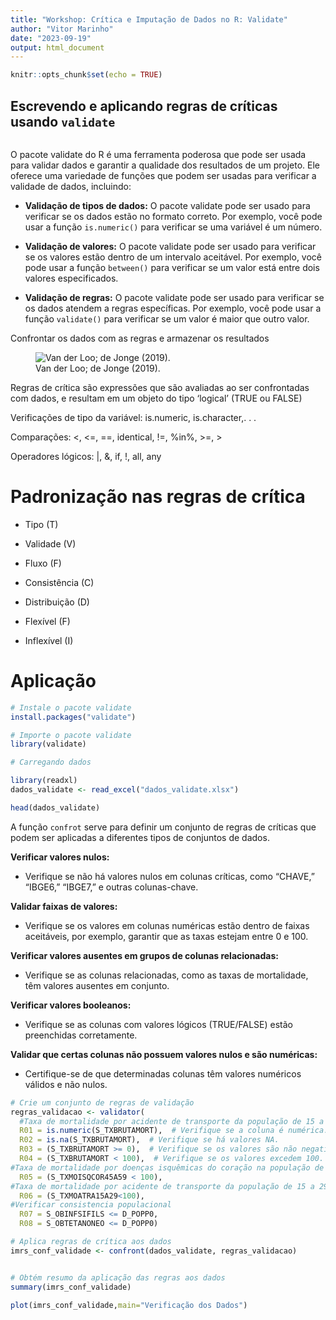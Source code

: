 ```yaml
---
title: "Workshop: Crítica e Imputação de Dados no R: Validate"
author: "Vitor Marinho"
date: "2023-09-19"
output: html_document
---
```


```r
knitr::opts_chunk$set(echo = TRUE)
```

## Escrevendo e aplicando regras de críticas usando `validate`

```r

```

O pacote validate do R é uma ferramenta poderosa que pode ser usada para validar dados e garantir a qualidade dos resultados de um projeto. Ele oferece uma variedade de funções que podem ser usadas para verificar a validade de dados, incluindo:

-   **Validação de tipos de dados:** O pacote validate pode ser usado para verificar se os dados estão no formato correto. Por exemplo, você pode usar a função `is.numeric()` para verificar se uma variável é um número.

-   **Validação de valores:** O pacote validate pode ser usado para verificar se os valores estão dentro de um intervalo aceitável. Por exemplo, você pode usar a função `between()` para verificar se um valor está entre dois valores especificados.

-   **Validação de regras:** O pacote validate pode ser usado para verificar se os dados atendem a regras específicas. Por exemplo, você pode usar a função `validate()` para verificar se um valor é maior que outro valor.

Confrontar os dados com as regras e armazenar os resultados

![Van der Loo; de Jonge (2019).](regras.png)

Regras de crítica são expressões que são avaliadas ao ser confrontadas com dados, e resultam em um objeto do tipo 'logical' (TRUE ou FALSE)

Verificações de tipo da variável: is.numeric, is.character,. . .

Comparações: \<, \<=, ==, identical, !=, %in%, \>=, \>

Operadores lógicos: \|, &, if, !, all, any

# Padronização nas regras de crítica

-   Tipo (T)

-   Validade (V)

-   Fluxo (F)

-   Consistência (C)

-   Distribuição (D)

-   Flexível (F)

-   Inflexível (I)

# Aplicação

```r
# Instale o pacote validate
install.packages("validate")

# Importe o pacote validate
library(validate)

# Carregando dados

library(readxl)
dados_validate <- read_excel("dados_validate.xlsx")

head(dados_validate)

```

A função `confrot` serve para definir um conjunto de regras de críticas que podem ser aplicadas a diferentes tipos de conjuntos de dados.

**Verificar valores nulos:**

-   Verifique se não há valores nulos em colunas críticas, como "CHAVE," "IBGE6," "IBGE7," e outras colunas-chave.

**Validar faixas de valores:**

-   Verifique se os valores em colunas numéricas estão dentro de faixas aceitáveis, por exemplo, garantir que as taxas estejam entre 0 e 100.

**Verificar valores ausentes em grupos de colunas relacionadas:**

-   Verifique se as colunas relacionadas, como as taxas de mortalidade, têm valores ausentes em conjunto.

**Verificar valores booleanos:**

-   Verifique se as colunas com valores lógicos (TRUE/FALSE) estão preenchidas corretamente.

**Validar que certas colunas não possuem valores nulos e são numéricas:**

-   Certifique-se de que determinadas colunas têm valores numéricos válidos e não nulos.

```r


# Crie um conjunto de regras de validação
regras_validacao <- validator(
  #Taxa de mortalidade por acidente de transporte da população de 15 a 29 anos
  R01 = is.numeric(S_TXBRUTAMORT),  # Verifique se a coluna é numérica.
  R02 = is.na(S_TXBRUTAMORT),  # Verifique se há valores NA.
  R03 = (S_TXBRUTAMORT >= 0),  # Verifique se os valores são não negativos.
  R04 = (S_TXBRUTAMORT < 100),  # Verifique se os valores excedem 100.
#Taxa de mortalidade por doenças isquêmicas do coração na população de 45 a 59 anos
  R05 = (S_TXMOISQCOR45A59 < 100), 
#Taxa de mortalidade por acidente de transporte da população de 15 a 29 anos
  R06 = (S_TXMOATRA15A29<100),
#Verificar consistencia populacional
  R07 = S_OBINFSIFILS <= D_POPP0,
  R08 = S_OBTETANONEO <= D_POPP0)


```

```r
# Aplica regras de crítica aos dados
imrs_conf_validade <- confront(dados_validate, regras_validacao)


# Obtém resumo da aplicação das regras aos dados
summary(imrs_conf_validade)


```

```r

plot(imrs_conf_validade,main="Verificação dos Dados")
```
